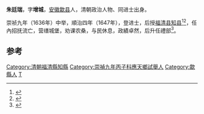 '''朱廷瑞'''，字'''增城'''，[[安徽|安徽]][[歙县|歙县]]人，清朝政治人物、同进士出身。

崇祯九年（1636年）中举，順治四年（1647年），登进士，后授[[福清县|福清县]][[知县|知县]]<ref>{{cite book|author1=曹于恩，何爱先，林茂铨总纂；|editor=福清市志编纂委员会编|title=福清市志|date=1994年4月|publisher=厦门：厦门大学出版社|isbn=7-5615-0840-9|pages=604|accessdate=2016-11-10}}</ref><ref>{{cite news|title=福清市志  第四节　明代县衙|url=http://www.fzdqw.com/ShowText.asp?ToBook=1100&index=1135|accessdate=2013-08-11|newspaper=福州地情网|deadurl=yes|archiveurl=https://web.archive.org/web/20150528034308/http://www.fzdqw.com/ShowText.asp?ToBook=1100&index=1135|archivedate=2015-05-28}}</ref>，任內招抚流亡，营缮城堡，劝课农桑，与民休息，政績卓然，后升任禮部<ref>{{cite book|editor=万正中|title=徽州人物志|date=2008年12月|publisher=合肥：黄山书社|isbn=978-7-5461-0027-2|pages=75|accessdate=2016-11-10}}</ref>。

==参考==
{{reflist}}
{{清朝人物小作品}}
{{順治四年丁亥科殿試金榜}}
{{DEFAULTSORT:Zhu朱}}
[[Category:清朝福清縣知縣|Category:清朝福清縣知縣]]
[[Category:崇禎九年丙子科應天鄉試舉人|Category:崇禎九年丙子科應天鄉試舉人]]
[[Category:歙縣人|Category:歙縣人]]
[[Category:朱姓|T]]